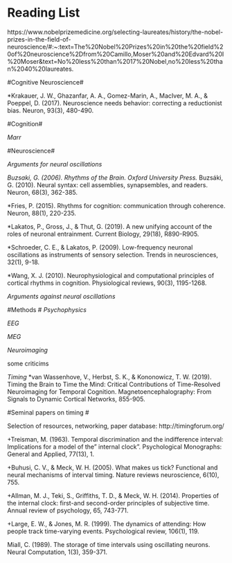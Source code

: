 
# Reading List

https://www.nobelprizemedicine.org/selecting-laureates/history/the-nobel-prizes-in-the-field-of-neuroscience/#:~:text=The%20Nobel%20Prizes%20in%20the%20field%20of%20neuroscience%2Dfrom%20Camillo,Moser%20and%20Edvard%20I%20Moser&text=No%20less%20than%2017%20Nobel,no%20less%20than%2040%20laureates.

#Cognitive Neuroscience# 

*Krakauer, J. W., Ghazanfar, A. A., Gomez-Marin, A., MacIver, M. A., & Poeppel, D. (2017). Neuroscience needs behavior: correcting a reductionist bias. Neuron, 93(3), 480-490.

#Cognition# 

*Marr
*


#Neuroscience# 

_Arguments for neural oscillations_

*Buzsaki, G. (2006). Rhythms of the Brain. Oxford University Press.
*Buzsáki, G. (2010). Neural syntax: cell assemblies, synapsembles, and readers. Neuron, 68(3), 362-385.

*Fries, P. (2015). Rhythms for cognition: communication through coherence. Neuron, 88(1), 220-235.

*Lakatos, P., Gross, J., & Thut, G. (2019). A new unifying account of the roles of neuronal entrainment. Current Biology, 29(18), R890-R905.

*Schroeder, C. E., & Lakatos, P. (2009). Low-frequency neuronal oscillations as instruments of sensory selection. Trends in neurosciences, 32(1), 9-18.

*Wang, X. J. (2010). Neurophysiological and computational principles of cortical rhythms in cognition. Physiological reviews, 90(3), 1195-1268.

_Arguments against neural oscillations_


#Methods # 
_Psychophysics_

_EEG_

_MEG_

_Neuroimaging_

some criticims 

_Timing_
*van Wassenhove, V., Herbst, S. K., & Kononowicz, T. W. (2019). Timing the Brain to Time the Mind: Critical Contributions of Time-Resolved Neuroimaging for Temporal Cognition. Magnetoencephalography: From Signals to Dynamic Cortical Networks, 855-905.



#Seminal papers on timing # 

Selection of resources, networking, paper database: http://timingforum.org/

+Treisman, M. (1963). Temporal discrimination and the indifference interval: Implications for a model of the" internal clock". Psychological Monographs: General and Applied, 77(13), 1.  

+Buhusi, C. V., & Meck, W. H. (2005). What makes us tick? Functional and neural mechanisms of interval timing. Nature reviews neuroscience, 6(10), 755.

+Allman, M. J., Teki, S., Griffiths, T. D., & Meck, W. H. (2014). Properties of the internal clock: first-and second-order principles of subjective time. Annual review of psychology, 65, 743-771.

+Large, E. W., & Jones, M. R. (1999). The dynamics of attending: How people track time-varying events. Psychological review, 106(1), 119.


Miall, C. (1989). The storage of time intervals using oscillating neurons. Neural Computation, 1(3), 359-371.



